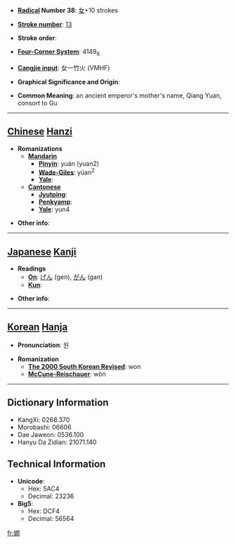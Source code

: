* '''[[Wiktionary:Chinese radical index| Radical]] Number 38''': [[Wiktionary:Chinese radical index 女|女]]+10 strokes

* '''[[Wiktionary:Chinese total strokes index|Stroke number]]''': [[Wiktionary:Chinese total strokes index 13|13]]

* '''Stroke order''': 

* '''[[Wiktionary:Chinese four corner index|Four-Corner System]]''': 4149<sub>6</sub>

* '''[[Wiktionary:Chinese Cangjie index|Cangjie input]]''': 女一竹火 (VMHF)

* '''Graphical Significance and Origin''': 

* '''Common Meaning''': an ancient emperor's mother's name, Qiang Yuan, consort to Gu

----

== [[Chinese]] [[Hanzi]] ==

* '''Romanizations'''
** '''[[Mandarin]]'''
*** '''[[Pinyin]]''': yuán (yuan2)
*** '''[[Wade-Giles]]''': yüan<sup>2</sup>
*** '''[[Yale]]''': 
** '''[[Cantonese]]'''
*** '''[[Jyutping]]''':
*** '''[[Penkyamp]]''': 
*** '''[[Yale]]''': yun4

* '''Other info''': 

----

== [[Japanese]] [[Kanji]] ==

* '''Readings'''
** '''[[On]]''': [[げん]] (gen), [[がん]] (gan)
** '''[[Kun]]''': 

* '''Other info''':  

----

== [[Korean]] [[Hanja]] ==

* '''Pronunciation''': 원

* '''Romanization'''
** '''[[The 2000 South Korean Revised Romanization|The 2000 South Korean Revised]]''': won
** '''[[McCune-Reischauer]]''': wŏn

----

== Dictionary Information ==

* KangXi: 0268.370
* Morobashi: 06606
* Dae Jaweon: 0536.100
* Hanyu Da Zidian: 21071.140

== Technical Information ==

* '''Unicode''':
** Hex: 5AC4
** Decimal: 23236
* '''Big5''':
** Hex: DCF4
** Decimal: 56564

[[fr:嫄]]